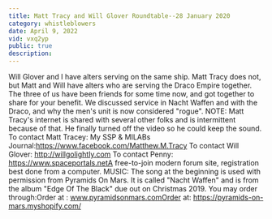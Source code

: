 ```yaml
---
title: Matt Tracy and Will Glover Roundtable--28 January 2020
category: whistleblowers
date: April 9, 2022
vid: vxq2yp
public: true
description:
---
```

Will Glover and I have alters serving on the same ship. Matt Tracy does not, but Matt and Will have alters who are serving the Draco Empire together. The three of us have been friends for some time now, and got together to share for your benefit. We discussed service in Nacht Waffen and with the Draco, and why the men's unit is now considered "rogue".
NOTE: Matt Tracy's internet is shared with several other folks and is intermittent because of that. He finally turned off the video so he could keep the sound.
To contact Matt Tracey:
My SSP & MILABs Journal:https://www.facebook.com/Matthew.M.Tracy
To contact Will Glover:
http://willgolightly.com
To contact Penny:
https://www.spaceportals.netA free-to-join modern forum site, registration best done from a computer.
MUSIC:
The song at the beginning is used with permission from Pyramids On Mars.
It is called "Nacht Waffen" and is from the album "Edge Of The Black" due out on Christmas 2019.
You may order through:Order at : www.pyramidsonmars.comOrder at: https://pyramids-on-mars.myshopify.com/

